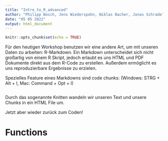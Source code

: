 ---
title: "Intro_to_R_advanced"
author: "Philipp Bosch, Jens Wiederspohn, Niklas Bacher, Jonas Schrade"
date: "05 05 2022"
output: html_document
---

```{r setup, include=FALSE}
knitr::opts_chunk$set(echo = TRUE)
```

Für den heutigen Workshop benutzen wir eine andere Art, um mit unseren Daten zu arbeiten: R-Markdown.
Ein Markdown unterscheidet sich nicht großartig von einem R Skript, jedoch erlaubt es uns HTML und PDF Dokumente direkt aus dem R-Code zu erstellen. Außerdem ermöglicht es uns reproduzierbare Ergebnisse zu erzielen. 
                                                    
Spezielles Feature eines Markdowns sind code chunks: (Windows: STRG + Alt + I, Mac: Command + Opt + I)
```{r}

```

Durch das sogenannte Knitten wandeln wir unseren Text und unsere Chunks in ein HTML File um.

Jetzt aber wieder zurück zum Coden!


# Functions